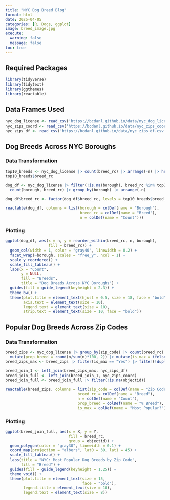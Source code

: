 ```yaml
---
title: "NYC Dog Breed Blog"
format: html
date: 2025-04-05
categories: [R, Dogs, ggplot]
image: breed_image.jpg
execute: 
  warning: false
  message: false
toc: true
---
```



## Required Packages

```r
library(tidyverse)
library(tidytext)
library(ggthemes)
library(reactable)
```


## Data Frames Used

```r
nyc_dog_license <- read_csv('https://bcdanl.github.io/data/nyc_dog_license.csv')
nyc_zips_coord <- read_csv('https://bcdanl.github.io/data/nyc_zips_coord.csv')
nyc_zips_df <- read_csv('https://bcdanl.github.io/data/nyc_zips_df.csv')
```


## Dog Breeds Across NYC Boroughs

### Data Transformation
```r
top10_breeds <- nyc_dog_license |> count(breed_rc) |> arrange(-n) |> head(10)
top10_breeds$breed_rc
```


```r

dog_df <- nyc_dog_license |> filter(!is.na(borough), breed_rc %in% top10_breeds$breed_rc) |> 
  count(borough, breed_rc) |> group_by(borough) |> arrange(-n)

dog_df$breed_rc <- factor(dog_df$breed_rc, levels = top10_breeds$breed_rc)

reactable(dog_df, columns = list(borough = colDef(name = "Borough"),
                                 breed_rc = colDef(name = "Breed"),
                                 n = colDef(name = "Count")))
```

### Plotting
```r

ggplot(dog_df, aes(x = n, y = reorder_within(breed_rc, n, borough),
                   fill = breed_rc)) +
  geom_col(width = 1, color = "gray40", linewidth = 0.2) +
  facet_wrap(~borough, scales = "free_y", ncol = 1) +
  scale_y_reordered() +
  scale_fill_tableau() +
  labs(x = "Count",
       y = NULL,
       fill = "Breeds",
       title = "Dog Breeds Across NYC Boroughs") +
  guides(fill = guide_legend(keyheight = 2.3)) +
  theme_bw() +
  theme(plot.title = element_text(hjust = 0.5, size = 18, face = "bold"),
        axis.text = element_text(size = 10),
        legend.text = element_text(size = 10),
        strip.text = element_text(size = 10, face = "bold"))
```


## Popular Dog Breeds Across Zip Codes

### Data Transformation
```r
breed_zips <- nyc_dog_license |> group_by(zip_code) |> count(breed_rc) |> 
  mutate(prop_breed = round(n/sum(n)*100, 2)) |> mutate(is_max = ifelse(prop_breed == max(prop_breed), "Yes", "No"))
breed_zips_max <- breed_zips |> filter(is_max == "Yes") |> filter(!duplicated(zip_code))

breed_join_1 <- left_join(breed_zips_max, nyc_zips_df)
breed_join_full <- left_join(breed_join_1, nyc_zips_coord)
breed_join_full <- breed_join_full |> filter(!is.na(objectid))

reactable(breed_zips, columns = list(zip_code = colDef(name = "Zip Code"),
                                breed_rc = colDef(name = "Breed"),
                                n = colDef(name = "Count"),
                                prop_breed = colDef(name = "% Breed"),
                                is_max = colDef(name = "Most Popular?")))
```

### Plotting
```r
ggplot(breed_join_full, aes(x = X, y = Y,
                            fill = breed_rc,
                            group = objectid)) +
  geom_polygon(color = "gray30", linewidth = 0.1) +
  coord_map(projection = "albers", lat0 = 39, lat1 = 45) +
  scale_fill_tableau() +
  labs(title = "NYC: Most Popular Dog Breeds by Zip Code",
       fill = "Breed") +
  guides(fill = guide_legend(keyheight = 1.25)) +
  theme_void() +
  theme(plot.title = element_text(size = 15,
                                  face = "bold"),
        legend.title = element_text(size = 10),
        legend.text = element_text(size = 8))
```

